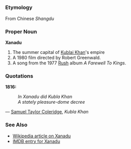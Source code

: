 =={{en}}==

===Etymology===

From Chinese ''Shangdu'' <!-- Need proper romanization and Chinese characters -->

===Proper Noun===
'''Xanadu'''

# The summer capital of [[w:Kublai Khan|Kublai Khan]]'s empire
# A 1980 film directed by Robert Greenwald.
# A song from the 1977 [[w:Rush (band)|Rush]] album ''A Farewell To Kings''.

===Quotations===
'''1816:'''
: ''In Xanadu did Kubla Khan''
: ''A stately pleasure-dome decree''
&mdash; [[w:Samuel Taylor Coleridge|Samuel Taylor Coleridge]], ''Kubla Khan'' <!-- Need more complete citation -->

===See Also===
*[[w:Xanadu|Wikipedia article on Xanadu]]
*[http://www.imdb.com/title/tt0081777/ IMDB entry for Xanadu]
